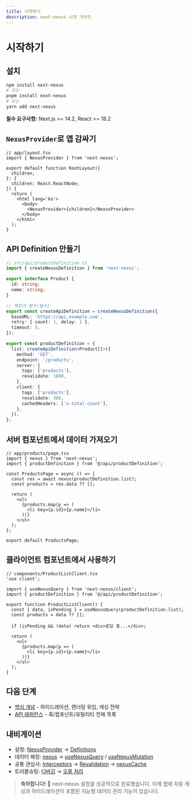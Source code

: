 ```yaml
---
title: 시작하기
description: next-nexus 시작 가이드
---
```


# 시작하기

## 설치

```bash
npm install next-nexus
# 또는
pnpm install next-nexus
# 또는
yarn add next-nexus
```

**필수 요구사항:** Next.js >= 14.2, React >= 18.2

## `NexusProvider`로 앱 감싸기

```tsx
// app/layout.tsx
import { NexusProvider } from 'next-nexus';

export default function RootLayout({
  children,
}: {
  children: React.ReactNode;
}) {
  return (
    <html lang='ko'>
      <body>
        <NexusProvider>{children}</NexusProvider>
      </body>
    </html>
  );
}
```

## API Definition 만들기

```ts
// src/api/productDefinition.ts
import { createNexusDefinition } from 'next-nexus';

export interface Product {
  id: string;
  name: string;
}

// 팩토리 함수(필수)
export const createApiDefinition = createNexusDefinition({
  baseURL: 'https://api.example.com',
  retry: { count: 1, delay: 1 },
  timeout: 5,
});

export const productDefinition = {
  list: createApiDefinition<Product[]>({
    method: 'GET',
    endpoint: '/products',
    server: {
      tags: ['products'],
      revalidate: 1800,
    },
    client: {
      tags: ['products'],
      revalidate: 300,
      cachedHeaders: ['x-total-count'],
    },
  }),
};
```

## 서버 컴포넌트에서 데이터 가져오기

```tsx
// app/products/page.tsx
import { nexus } from 'next-nexus';
import { productDefinition } from '@/api/productDefinition';

const ProductsPage = async () => {
  const res = await nexus(productDefinition.list);
  const products = res.data ?? [];

  return (
    <ul>
      {products.map(p => (
        <li key={p.id}>{p.name}</li>
      ))}
    </ul>
  );
};

export default ProductsPage;
```

## 클라이언트 컴포넌트에서 사용하기

```tsx
// components/ProductListClient.tsx
'use client';

import { useNexusQuery } from 'next-nexus/client';
import { productDefinition } from '@/api/productDefinition';

export function ProductListClient() {
  const { data, isPending } = useNexusQuery(productDefinition.list);
  const products = data ?? [];

  if (isPending && !data) return <div>로딩 중...</div>;

  return (
    <ul>
      {products.map(p => (
        <li key={p.id}>{p.name}</li>
      ))}
    </ul>
  );
}
```

## 다음 단계

- [핵심 개념](/ko/core-concepts) - 하이드레이션, 렌더링 위임, 캐싱 전략
- [API 레퍼런스](/ko/api) - 훅/컴포넌트/유틸리티 전체 목록

## 내비게이션
- 설정: [NexusProvider](/ko/api/nexus-provider) → [Definitions](/ko/api/definitions)
- 데이터 패칭: [nexus](/ko/api/nexus) → [useNexusQuery](/ko/api/hooks/use-nexus-query) / [useNexusMutation](/ko/api/hooks/use-nexus-mutation)
- 공통 관심사: [Interceptors](/ko/api/interceptors) → [Revalidation](/ko/api/revalidation) → [nexusCache](/ko/api/nexus-cache)
- 트러블슈팅: [디버깅](/ko/debugging) → [오류 처리](/ko/api/errors)

> **축하합니다!** 🎉 next-nexus 설정을 성공적으로 완료했습니다. 이제 앱에 자동 캐싱과 하이드레이션이 포함된 지능형 데이터 관리 기능이 있습니다.
